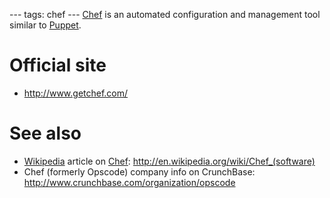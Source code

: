---
tags: chef
---
[[Chef]] is an automated configuration and management tool similar to [[Puppet]].

= Official site =

* http://www.getchef.com/

= See also =

* [[Wikipedia]] article on [[Chef]]: http://en.wikipedia.org/wiki/Chef_(software)
* Chef (formerly Opscode) company info on CrunchBase: http://www.crunchbase.com/organization/opscode
